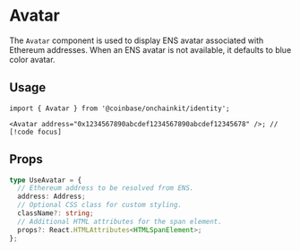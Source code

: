 # Avatar

The `Avatar` component is used to display ENS avatar associated with Ethereum addresses. When an ENS avatar is not available, it defaults to blue color avatar.

## Usage

```tsx
import { Avatar } from '@coinbase/onchainkit/identity';

<Avatar address="0x1234567890abcdef1234567890abcdef12345678" />; // [!code focus]
```

## Props

```ts
type UseAvatar = {
  // Ethereum address to be resolved from ENS.
  address: Address;
  // Optional CSS class for custom styling.
  className?: string;
  // Additional HTML attributes for the span element.
  props?: React.HTMLAttributes<HTMLSpanElement>;
};
```
